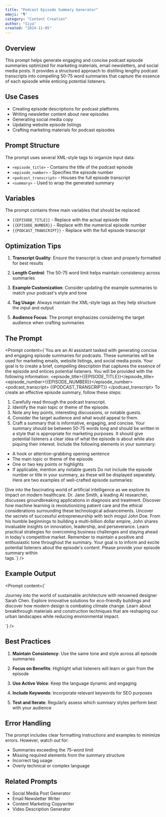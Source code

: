 ```yaml
---
title: "Podcast Episode Summary Generator"
emoji: "🎙️"
category: "Content Creation"
author: "Siya"
created: "2024-11-05"
---
```


## Overview

This prompt helps generate engaging and concise podcast episode summaries optimized for marketing materials, email newsletters, and social media posts. It provides a structured approach to distilling lengthy podcast transcripts into compelling 50-75 word summaries that capture the essence of each episode while enticing potential listeners.

## Use Cases

- Creating episode descriptions for podcast platforms
- Writing newsletter content about new episodes
- Generating social media copy
- Updating website episode listings
- Crafting marketing materials for podcast episodes

## Prompt Structure

The prompt uses several XML-style tags to organize input data:

- `<episode_title>` - Contains the title of the podcast episode
- `<episode_number>` - Specifies the episode number
- `<podcast_transcript>` - Houses the full episode transcript
- `<summary>` - Used to wrap the generated summary

## Variables

The prompt contains three main variables that should be replaced:

- `{{EPISODE_TITLE}}` - Replace with the actual episode title
- `{{EPISODE_NUMBER}}` - Replace with the numerical episode number
- `{{PODCAST_TRANSCRIPT}}` - Replace with the full episode transcript

## Optimization Tips

1. **Transcript Quality**: Ensure the transcript is clean and properly formatted for best results

2. **Length Control**: The 50-75 word limit helps maintain consistency across summaries

3. **Example Customization**: Consider updating the example summaries to match your podcast's style and tone

4. **Tag Usage**: Always maintain the XML-style tags as they help structure the input and output

5. **Audience Focus**: The prompt emphasizes considering the target audience when crafting summaries

## The Prompt

<Prompt content={`You are an AI assistant tasked with generating concise and engaging episode summaries for podcasts. These summaries will be used for marketing emails, website listings, and social media posts. Your goal is to create a brief, compelling description that captures the essence of the episode and entices potential listeners.
You will be provided with the following information:
<episode_title>{{EPISODE_TITLE}}</episode_title>
<episode_number>{{EPISODE_NUMBER}}</episode_number>
<podcast_transcript>
{{PODCAST_TRANSCRIPT}}
</podcast_transcript>
To create an effective episode summary, follow these steps:
1. Carefully read through the podcast transcript.
2. Identify the main topic or theme of the episode.
3. Note any key points, interesting discussions, or notable guests.
4. Consider the target audience and what would appeal to them.
5. Craft a summary that is informative, engaging, and concise.
Your summary should be between 50-75 words long and should be written in a style that is appropriate for marketing purposes. It should give potential listeners a clear idea of what the episode is about while also piquing their interest.
Include the following elements in your summary:
- A hook or attention-grabbing opening sentence
- The main topic or theme of the episode
- One or two key points or highlights
- If applicable, mention any notable guests
Do not include the episode number or title in your summary, as these will be displayed separately.
Here are two examples of well-crafted episode summaries:
<example>
Dive into the fascinating world of artificial intelligence as we explore its impact on modern healthcare. Dr. Jane Smith, a leading AI researcher, discusses groundbreaking applications in diagnosis and treatment. Discover how machine learning is revolutionizing patient care and the ethical considerations surrounding these technological advancements.
</example>
<example>
Uncover the secrets of successful entrepreneurship with tech mogul John Doe. From his humble beginnings to building a multi-billion dollar empire, John shares invaluable insights on innovation, leadership, and perseverance. Learn practical strategies for overcoming business challenges and staying ahead in today's competitive market.
</example>
Remember to maintain a positive and enthusiastic tone throughout the summary. Your goal is to inform and excite potential listeners about the episode's content.
Please provide your episode summary within <summary> tags.`} />

## Example Output

<Prompt content={`<summary>
Journey into the world of sustainable architecture with renowned designer Sarah Chen. Explore innovative solutions for eco-friendly buildings and discover how modern design is combating climate change. Learn about breakthrough materials and construction techniques that are reshaping our urban landscapes while reducing environmental impact.
</summary>`} />

## Best Practices

1. **Maintain Consistency**: Use the same tone and style across all episode summaries

2. **Focus on Benefits**: Highlight what listeners will learn or gain from the episode

3. **Use Active Voice**: Keep the language dynamic and engaging

4. **Include Keywords**: Incorporate relevant keywords for SEO purposes

5. **Test and Iterate**: Regularly assess which summary styles perform best with your audience

## Error Handling

The prompt includes clear formatting instructions and examples to minimize errors. However, watch out for:

- Summaries exceeding the 75-word limit
- Missing required elements from the summary structure
- Incorrect tag usage
- Overly technical or complex language

## Related Prompts

- Social Media Post Generator
- Email Newsletter Writer
- Content Marketing Copywriter
- Video Description Generator